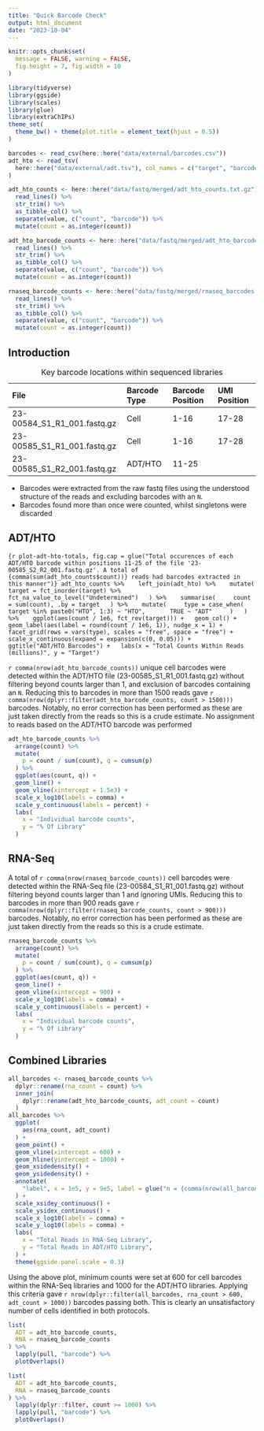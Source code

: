 ```yaml
---
title: "Quick Barcode Check"
output: html_document
date: "2023-10-04"
---
```


```r
knitr::opts_chunk$set(
  message = FALSE, warning = FALSE,
  fig.height = 7, fig.width = 10
)
```

```r
library(tidyverse)
library(ggside)
library(scales)
library(glue)
library(extraChIPs)
theme_set(
  theme_bw() + theme(plot.title = element_text(hjust = 0.5))
)
```

```r
barcodes <- read_csv(here::here("data/external/barcodes.csv"))
adt_hto <- read_tsv(
  here::here("data/external/adt.tsv"), col_names = c("target", "barcode")
)
```


```r
adt_hto_counts <- here::here("data/fastq/merged/adt_hto_counts.txt.gz") %>% 
  read_lines() %>% 
  str_trim() %>% 
  as_tibble_col() %>% 
  separate(value, c("count", "barcode")) %>% 
  mutate(count = as.integer(count))

adt_hto_barcode_counts <- here::here("data/fastq/merged/adt_hto_barcode_counts.txt.gz") %>% 
  read_lines() %>% 
  str_trim() %>% 
  as_tibble_col() %>% 
  separate(value, c("count", "barcode")) %>% 
  mutate(count = as.integer(count))

rnaseq_barcode_counts <- here::here("data/fastq/merged/rnaseq_barcodes.txt.gz") %>% 
  read_lines() %>% 
  str_trim() %>% 
  as_tibble_col() %>% 
  separate(value, c("count", "barcode")) %>% 
  mutate(count = as.integer(count))
```

## Introduction

| File | Barcode Type | Barcode Position | UMI Position |
|:---- |:------------ |:---------------- |:------------ |
| 23-00584_S1_R1_001.fastq.gz | Cell | 1-16 | 17-28     |
| 23-00585_S1_R1_001.fastq.gz | Cell | 1-16 | 17-28     |
| 23-00585_S1_R2_001.fastq.gz | ADT/HTO | 11-25 |       |

Table: Key barcode locations within sequenced libraries

- Barcodes were extracted from the raw fastq files using the understood structure of the reads and excluding barcodes with an `N`.
- Barcodes found more than once were counted, whilst singletons were discarded

## ADT/HTO

```{r plot-adt-hto-totals, fig.cap = glue("Total occurences of each ADT/HTO barcode within positions 11-25 of the file '23-00585_S2_R2_001.fastq.gz'. A total of {comma(sum(adt_hto_counts$count))} reads had barcodes extracted in this manner")}
adt_hto_counts %>% 
  left_join(adt_hto) %>% 
  mutate(
    target = fct_inorder(target) %>% 
      fct_na_value_to_level("Undetermined")
  ) %>% 
  summarise(
    count = sum(count), .by = target
  ) %>% 
  mutate(
    type = case_when(
      target %in% paste0("HTO", 1:3) ~ "HTO",
      TRUE ~ "ADT"
    )
  ) %>% 
  ggplot(aes(count / 1e6, fct_rev(target))) +
  geom_col() +
  geom_label(aes(label = round(count / 1e6, 1)), nudge_x = 1) +
  facet_grid(rows = vars(type), scales = "free", space = "free") +
  scale_x_continuous(expand = expansion(c(0, 0.05))) +
  ggtitle("ADT/HTO Barcodes") +
  labs(x = "Total Counts Within Reads (millions)", y = "Target")
```

`r comma(nrow(adt_hto_barcode_counts))` unique cell barcodes were detected within the ADT/HTO file (23-00585_S1_R1_001.fastq.gz) without filtering beyond counts larger than 1, and exclusion of barcodes containing an `N`.
Reducing this to barcodes in more than 1500 reads gave `r comma(nrow(dplyr::filter(adt_hto_barcode_counts, count > 1500)))` barcodes.
Notably, no error correction has been performed as these are just taken directly from the reads so this is a crude estimate.
No assignment to reads based on the ADT/HTO barcode was performed

```r
adt_hto_barcode_counts %>% 
  arrange(count) %>% 
  mutate(
    p = count / sum(count), q = cumsum(p)
  ) %>% 
  ggplot(aes(count, q)) +
  geom_line() +
  geom_vline(xintercept = 1.5e3) +
  scale_x_log10(labels = comma) +
  scale_y_continuous(labels = percent) +
  labs(
    x = "Individual barcode counts",
    y = "% Of Library"
  )
```

## RNA-Seq


A total of `r comma(nrow(rnaseq_barcode_counts))` cell barcodes were detected within the RNA-Seq file (23-00584_S1_R1_001.fastq.gz) without filtering beyond counts larger than 1 and ignoring UMIs.
Reducing this to barcodes in more than 900 reads gave `r comma(nrow(dplyr::filter(rnaseq_barcode_counts, count > 900)))` barcodes.
Notably, no error correction has been performed as these are just taken directly from the reads so this is a crude estimate.

```r
rnaseq_barcode_counts %>% 
  arrange(count) %>% 
  mutate(
    p = count / sum(count), q = cumsum(p)
  ) %>% 
  ggplot(aes(count, q)) +
  geom_line() +
  geom_vline(xintercept = 900) +
  scale_x_log10(labels = comma) +
  scale_y_continuous(labels = percent) +
  labs(
    x = "Individual barcode counts",
    y = "% Of Library"
  )
```

## Combined Libraries

```r
all_barcodes <- rnaseq_barcode_counts %>% 
  dplyr::rename(rna_count = count) %>% 
  inner_join(
    dplyr::rename(adt_hto_barcode_counts, adt_count = count)
  ) 
all_barcodes %>% 
  ggplot(
    aes(rna_count, adt_count)
  ) +
  geom_point() +
  geom_vline(xintercept = 600) +
  geom_hline(yintercept = 1000) +
  geom_xsidedensity() +
  geom_ysidedensity() +
  annotate(
    "label", x = 1e5, y = 9e5, label = glue("n = {comma(nrow(all_barcodes))}")
  ) +
  scale_xsidey_continuous() +
  scale_ysidex_continuous() +
  scale_x_log10(labels = comma) +
  scale_y_log10(labels = comma) +
  labs(
    x = "Total Reads in RNA-Seq Library",
    y = "Total Reads in ADT/HTO Library",
  ) +
  theme(ggside.panel.scale = 0.3)
```

Using the above plot, minimum counts were set at 600 for cell barcodes within the RNA-Seq libraries and 1000 for the ADT/HTO libraries.
Applying this criteria gave `r nrow(dplyr::filter(all_barcodes, rna_count > 600, adt_count > 1000))` barcodes passing both.
This is clearly an unsatisfactory number of cells identified in both protocols.

```r
list(
  ADT = adt_hto_barcode_counts,
  RNA = rnaseq_barcode_counts
) %>% 
  lapply(pull, "barcode") %>% 
  plotOverlaps()
```

```r
list(
  ADT = adt_hto_barcode_counts,
  RNA = rnaseq_barcode_counts
) %>% 
  lapply(dplyr::filter, count >= 1000) %>% 
  lapply(pull, "barcode") %>% 
  plotOverlaps()
```

